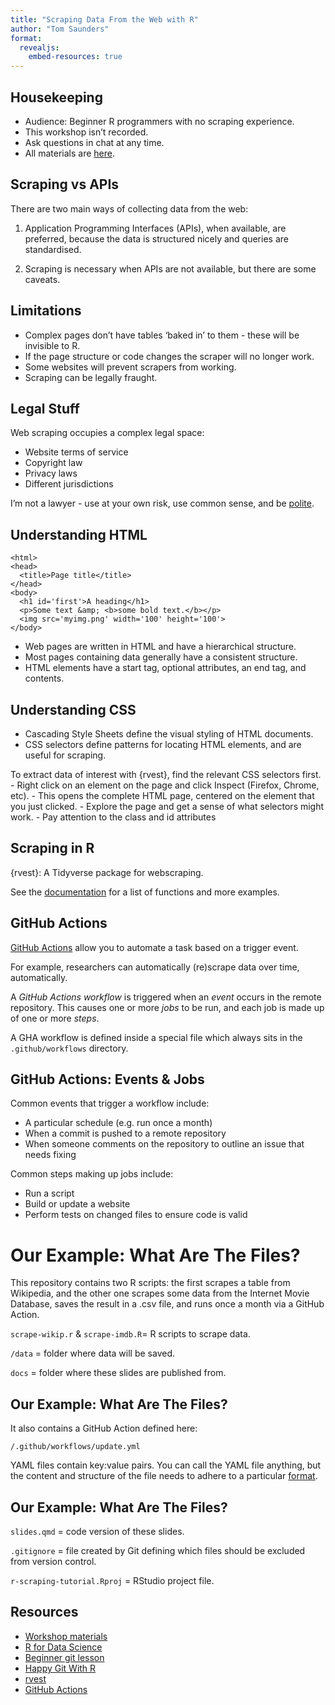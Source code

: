 ```yaml
---
title: "Scraping Data From the Web with R"
author: "Tom Saunders"
format:
  revealjs:
    embed-resources: true
---
```


## Housekeeping

- Audience: Beginner R programmers with no scraping experience.
- This workshop isn't recorded.
- Ask questions in chat at any time.
- All materials are [here](https://github.com/tesaunders/r-scraping-tutorial).

## Scraping vs APIs

There are two main ways of collecting data from the web:

::: {.incremental}
1. Application Programming Interfaces (APIs), when available, are preferred, because the data is structured nicely and queries are standardised.
:::

::: {.incremental}
2. Scraping is necessary when APIs are not available, but there are some caveats.
:::

## Limitations

::: {.incremental}
- Complex pages don't have tables 'baked in' to them - these will be invisible to R.
- If the page structure or code changes the scraper will no longer work.
- Some websites will prevent scrapers from working.
- Scraping can be legally fraught.
:::

## Legal Stuff

Web scraping occupies a complex legal space:

::: {.incremental}
- Website terms of service
- Copyright law
- Privacy laws
- Different jurisdictions

I'm not a lawyer - use at your own risk, use common sense, and be [polite](https://dmi3kno.github.io/polite/).
:::

## Understanding HTML

```
<html>
<head>
  <title>Page title</title>
</head>
<body>
  <h1 id='first'>A heading</h1>
  <p>Some text &amp; <b>some bold text.</b></p>
  <img src='myimg.png' width='100' height='100'>
</body>
```
- Web pages are written in HTML and have a hierarchical structure.
- Most pages containing data generally have a consistent structure.
- HTML elements have a start tag, optional attributes, an end tag, and contents.

## Understanding CSS

- Cascading Style Sheets define the visual styling of HTML documents. 
- CSS selectors define patterns for locating HTML elements, and are useful for scraping.

To extract data of interest with {rvest}, find the relevant CSS selectors first.
- Right click on an element on the page and click Inspect (Firefox, Chrome, etc). 
- This opens the complete HTML page, centered on the element that you just clicked. 
- Explore the page and get a sense of what selectors might work. 
- Pay attention to the class and id attributes

## Scraping in R

{rvest}: A Tidyverse package for webscraping.

See the [documentation](https://rvest.tidyverse.org/) for a list of functions and more examples.

## GitHub Actions

[GitHub Actions](https://docs.github.com/en/actions/about-github-actions/understanding-github-actions) allow you to automate a task based on a trigger event.

For example, researchers can automatically (re)scrape data over time, automatically.

A *GitHub Actions workflow* is triggered when an *event* occurs in the remote repository. This causes one or more *jobs* to be run, and each job is made up of one or more *steps*.

A GHA workflow is defined inside a special file which always sits in the `.github/workflows` directory. 

## GitHub Actions: Events & Jobs

Common events that trigger a workflow include:

- A particular schedule (e.g. run once a month)
- When a commit is pushed to a remote repository
- When someone comments on the repository to outline an issue that needs fixing

Common steps making up jobs include:

- Run a script
- Build or update a website
- Perform tests on changed files to ensure code is valid

# Our Example: What Are The Files?

This repository contains two R scripts: the first scrapes a table from Wikipedia, and the other one scrapes some data from the Internet Movie Database, saves the result in a .csv file, and runs once a month via a GitHub Action.

`scrape-wikip.r` & `scrape-imdb.R`= R scripts to scrape data.

`/data` = folder where data will be saved.

`docs` = folder where these slides are published from.

## Our Example: What Are The Files?

It also contains a GitHub Action defined here:

`/.github/workflows/update.yml`

YAML files contain key:value pairs. You can call the YAML file anything, but the content and structure of the file needs to adhere to a particular [format](https://docs.github.com/en/actions/writing-workflows/workflow-syntax-for-github-actions). 

## Our Example: What Are The Files?

`slides.qmd` = code version of these slides.

`.gitignore` = file created by Git defining which files should be excluded from version control.

`r-scraping-tutorial.Rproj` = RStudio project file.

## Resources

- [Workshop materials](https://github.com/tesaunders/r-scraping-tutorial)
- [R for Data Science](https://r4ds.hadley.nz/webscraping.html)
- [Beginner git lesson](https://uoa-eresearch.github.io/git-novice/) 
- [Happy Git With R](https://happygitwithr.com/)
- [rvest](https://rvest.tidyverse.org/)
- [GitHub Actions](https://docs.github.com/en/actions/about-github-actions/understanding-github-actions)